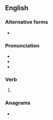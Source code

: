 ==English==

===Alternative forms===
* {{l|en|burnt}}

===Pronunciation===
* {{IPA|en|/ˈbɜː(ɹ)nd/}}
* {{audio|en|En-us-burned.ogg|Audio (US)}}
* {{rhymes|en|ɜː(ɹ)nd|s=1}}

===Verb===
{{head|en|verb form}}

# {{en-past of|burn}}

===Anagrams===
* {{anagrams|en|a=bdenru|Burden|bunder|burden|unbred}}